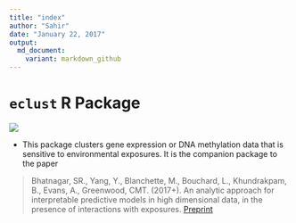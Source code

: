 ```yaml
---
title: "index"
author: "Sahir"
date: "January 22, 2017"
output:
  md_document:
    variant: markdown_github
---
```


# `eclust` R Package

![](http://i.imgur.com/lqsjLte.png)


* This package clusters gene expression or DNA methylation data that is sensitive to environmental exposures. It is the companion package to the paper 

>  Bhatnagar, SR., Yang, Y., Blanchette, M., Bouchard, L.,
   Khundrakpam, B., Evans, A., Greenwood, CMT. (2017+). An analytic
   approach for interpretable predictive models in high dimensional data, in
   the presence of interactions with exposures. [Preprint](http://sahirbhatnagar.com/slides/manuscript1_SB_v4.pdf)




